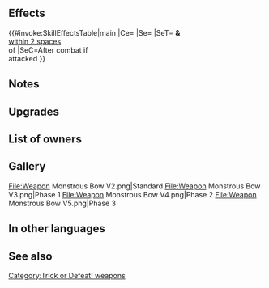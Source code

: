 {{Weapon Infobox
|tagid=SID_骨の弓＋
|weaponType=Bow
|altWeaponName=Monstrous Bow
|might=12
|range=2
|effectiveness=flying
|effect=Effective against flying foes.<br>After combat, if unit attacked, converts bonuses on foes within 2 spaces of target into penalties through their next actions.
|cost=300
|exclusive=0
|userVersion1=Bow
|userVersion2=Arrow
|statModifiers=0,12,0,0,0
|refinePaths=default
|refineSP=350
|refineMedals=500
|refineStones=50
|upgradedEffect=Effective against flying foes.<br>After combat, if unit attacked, converts bonuses on target and foes within 2 spaces of target into penalties through their next actions.
|properties=
}}
==Effects==
{{#invoke:SkillEffectsTable|main
|Ce={{Eft|Effectiveness|{{Mt|Flying}}}}
|Se={{SEt|Panic}}
|SeT={{Tgt|Target Foe}} '''&''' {{Tgt|Foes}}<br>[[within 2 spaces]]<br>of {{Tgt|Target Foe}}
|SeC=After combat if<br>{{Tgt|Unit}} attacked
}}

==Notes==
{{Effective damage bonus|flying}}
{{IfUnitAttacked}}
{{Panic}}
==Upgrades==
{{Weapon Upgrade List}}
==List of owners==
{{Skill Hero List}}
==Gallery==
<gallery>
File:Weapon Monstrous Bow V2.png|Standard
File:Weapon Monstrous Bow V3.png|Phase 1
File:Weapon Monstrous Bow V4.png|Phase 2
File:Weapon Monstrous Bow V5.png|Phase 3
</gallery>
==In other languages==
{{OtherLanguages
|japanese=怪物の弓＋
|german=Riesiger Bogen+
|spanishEU=Arco monstruo +
|spanishLA=Arco monstruo +
|french=Arc de monstre +
|italian=Arco del mostro+
|chineseTW=怪物弓＋
|portuguese=Arco monstro+
}}
==See also==
{{See also skills|cond=Description LIKE '%if unit attacked%bonuses%into%penalties%' AND Description NOT LIKE '%【Null Panic】%' AND Exclusive='1'}}
{{Weapons Navbox}}
[[Category:Trick or Defeat! weapons]]